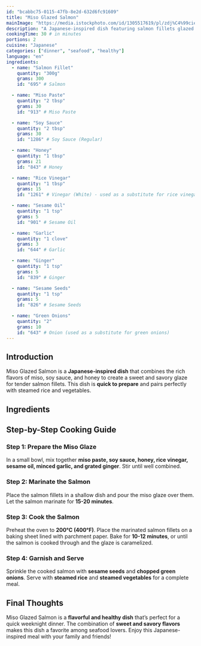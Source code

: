```yaml
---
id: "bcabbc75-0115-47fb-8e2d-632d6fc91609"
title: "Miso Glazed Salmon"
mainImage: "https://media.istockphoto.com/id/1305517619/pl/zdj%C4%99cie/%C5%82oso%C5%9B-teriyaki.webp?s=2048x2048&w=is&k=20&c=tB9G6tG7cKVAenkAIOf-qS9PauF1QBDMH3YUkKuR8nM="
description: "A Japanese-inspired dish featuring salmon fillets glazed with a sweet and savory miso sauce, served with steamed rice and vegetables."
cookingTime: 30 # in minutes
portions: 2
cuisine: "Japanese"
categories: ["dinner", "seafood", "healthy"]
language: "en"
ingredients:
  - name: "Salmon Fillet"
    quantity: "300g"
    grams: 300
    id: "695" # Salmon

  - name: "Miso Paste"
    quantity: "2 tbsp"
    grams: 30
    id: "913" # Miso Paste

  - name: "Soy Sauce"
    quantity: "2 tbsp"
    grams: 30
    id: "1286" # Soy Sauce (Regular)

  - name: "Honey"
    quantity: "1 tbsp"
    grams: 21
    id: "843" # Honey

  - name: "Rice Vinegar"
    quantity: "1 tbsp"
    grams: 15
    id: "1261" # Vinegar (White) - used as a substitute for rice vinegar

  - name: "Sesame Oil"
    quantity: "1 tsp"
    grams: 5
    id: "901" # Sesame Oil

  - name: "Garlic"
    quantity: "1 clove"
    grams: 3
    id: "644" # Garlic

  - name: "Ginger"
    quantity: "1 tsp"
    grams: 5
    id: "839" # Ginger

  - name: "Sesame Seeds"
    quantity: "1 tsp"
    grams: 5
    id: "826" # Sesame Seeds

  - name: "Green Onions"
    quantity: "2"
    grams: 10
    id: "643" # Onion (used as a substitute for green onions)
---
```



## Introduction

Miso Glazed Salmon is a **Japanese-inspired dish** that combines the rich flavors of miso, soy sauce, and honey to create a sweet and savory glaze for tender salmon fillets. This dish is **quick to prepare** and pairs perfectly with steamed rice and vegetables.

## Ingredients

<IngredientsList
  ingredients={frontmatter.ingredients}
  portions={frontmatter.portions}
/>

## Step-by-Step Cooking Guide

### Step 1: Prepare the Miso Glaze

In a small bowl, mix together **miso paste, soy sauce, honey, rice vinegar, sesame oil, minced garlic, and grated ginger**. Stir until well combined.

<CookingStep action="mixing" />

### Step 2: Marinate the Salmon

Place the salmon fillets in a shallow dish and pour the miso glaze over them. Let the salmon marinate for **15-20 minutes**.

<CookingStep action="wait" />

### Step 3: Cook the Salmon

Preheat the oven to **200°C (400°F)**. Place the marinated salmon fillets on a baking sheet lined with parchment paper. Bake for **10-12 minutes**, or until the salmon is cooked through and the glaze is caramelized.

<CookingStep action="oven" />

### Step 4: Garnish and Serve

Sprinkle the cooked salmon with **sesame seeds** and **chopped green onions**. Serve with **steamed rice** and **steamed vegetables** for a complete meal.

## Final Thoughts

Miso Glazed Salmon is a **flavorful and healthy dish** that’s perfect for a quick weeknight dinner. The combination of **sweet and savory flavors** makes this dish a favorite among seafood lovers. Enjoy this Japanese-inspired meal with your family and friends!

<NutritionFacts ingredients={frontmatter.ingredients} />
